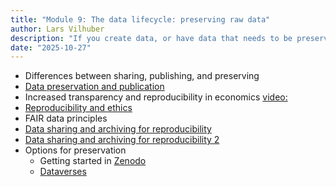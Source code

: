 ```yaml
---
title: "Module 9: The data lifecycle: preserving raw data"
author: Lars Vilhuber
description: "If you create data, or have data that needs to be preserved, what can you do? We start by discussing the distinction between sharing and preserving data, and then look at options that you can embed within your research workflow."
date: "2025-10-27"
---
```


- Differences between sharing, publishing, and preserving
- [Data preservation and publication](https://larsvilhuber.github.io/summer-school-qicss-2025/presentation/day2.html#/what-is-preservation)
- Increased transparency and reproducibility in economics [video:](https://www.youtube.com/watch?v=pj-y3dLDOEA)
- [Reproducibility and ethics](https://labordynamicsinstitute.github.io/crress/#session-2)
- FAIR data principles
- [Data sharing and archiving for reproducibility](https://labordynamicsinstitute.github.io/tutorial-data-sharing-archiving-2021/#/)
- [Data sharing and archiving for reproducibility 2](https://labordynamicsinstitute.github.io/tutorial-data-sharing-archiving-2021/index2.html#/)
- Options for preservation
  - Getting started in [Zenodo](https://sandbox.zenodo.org/)
  - [Dataverses](https://borealisdata.ca/)
